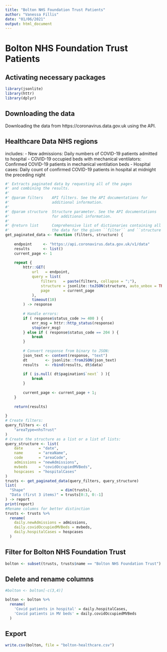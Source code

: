 ```yaml
---
title: "Bolton NHS Foundation Trust Patients"
author: "Vanessa Fillis"
date: "01/06/2021"
output: html_document
---
```


# Bolton NHS Foundation Trust Patients

## Activating necessary packages 

```r
library(jsonlite)
library(httr)
library(dplyr)
```

## Downloading the data 

Downloading the data from https://coronavirus.data.gov.uk using the API. 

## Healthcare Data NHS regions

includes:
- New admissions: Daily numbers of COVID-19 patients admitted to hospital
- COVID-19 occupied beds with mechanical ventilators: Confirmed COVID-19 patients in mechanical ventilation beds
- Hospital cases: Daily count of confirmed COVID-19 patients in hospital at midnight the preceding night

```r
#' Extracts paginated data by requesting all of the pages
#' and combining the results.
#'
#' @param filters    API filters. See the API documentations for 
#'                   additional information.
#'                   
#' @param structure  Structure parameter. See the API documentations 
#'                   for additional information.
#'                   
#' @return list      Comprehensive list of dictionaries containing all 
#'                   the data for the given ``filter`` and ``structure`.`
get_paginated_data <- function (filters, structure) {
  
    endpoint     <- "https://api.coronavirus.data.gov.uk/v1/data"
    results      <- list()
    current_page <- 1
    
    repeat {
        httr::GET(
            url   = endpoint,
            query = list(
                filters   = paste(filters, collapse = ";"),
                structure = jsonlite::toJSON(structure, auto_unbox = TRUE),
                page      = current_page
            ),
            timeout(10)
        ) -> response
        
        # Handle errors:
        if ( response$status_code >= 400 ) {
            err_msg = httr::http_status(response)
            stop(err_msg)
        } else if ( response$status_code == 204 ) {
            break
        }
        
        # Convert response from binary to JSON:
        json_text <- content(response, "text")
        dt        <- jsonlite::fromJSON(json_text)
        results   <- rbind(results, dt$data)
        
        if ( is.null( dt$pagination$`next` ) ){
            break
        }
    
        current_page <- current_page + 1;
    }
    
    return(results)
    
}
# Create filters:
query_filters <- c(
    "areaType=nhsTrust"
)
# Create the structure as a list or a list of lists:
query_structure <- list(
    date       = "date", 
    name       = "areaName", 
    code       = "areaCode", 
    admissions = "newAdmissions",
    mvbeds     = "covidOccupiedMVBeds",
    hospcases  = "hospitalCases"
)
trusts <- get_paginated_data(query_filters, query_structure)
list(
  "Shape"                = dim(trusts),
  "Data (first 3 items)" = trusts[0:3, 0:-1]
) -> report
print(report)
#Rename columns for better distinction
trusts <- trusts %>%
  rename(
    daily.newAdmissions = admissions,
    daily.covidOccupiedMVBeds = mvbeds,
    daily.hospitalCases = hospcases
  )
```

## Filter for Bolton NHS Foundation Trust

```r
bolton <- subset(trusts, trusts$name == "Bolton NHS Foundation Trust")
```

## Delete and rename columns 

```r
#bolton <- bolton[-c(3,4)]

bolton <- bolton %>%
  rename(
    'Covid patients in hospital' = daily.hospitalCases,
    'Covid patients in MV beds' = daily.covidOccupiedMVBeds
  )
```


## Export

```r
write.csv(bolton, file = "bolton-healthcare.csv")
```

